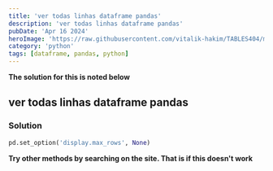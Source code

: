 ```yaml
---
title: 'ver todas linhas dataframe pandas'
description: 'ver todas linhas dataframe pandas'
pubDate: 'Apr 16 2024'
heroImage: 'https://raw.githubusercontent.com/vitalik-hakim/TABLES404/main/error_b/python.jpg'
category: 'python'
tags: [dataframe, pandas, python]
---
```


**The solution for this is noted below**

## ver todas linhas dataframe pandas

### Solution

```python
pd.set_option('display.max_rows', None)
```

**Try other methods by searching on the site. That is if this doesn't work**
